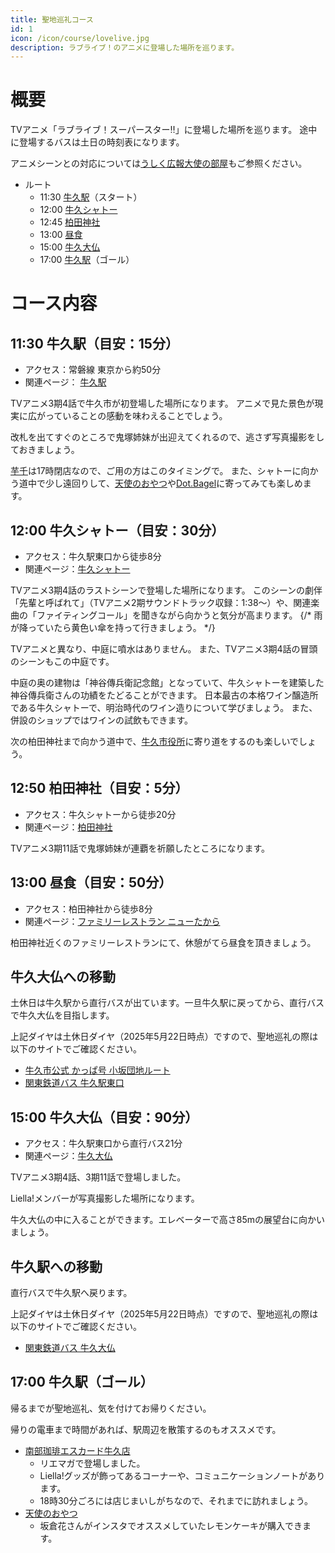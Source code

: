 ```yaml
---
title: 聖地巡礼コース
id: 1
icon: /icon/course/lovelive.jpg
description: ラブライブ！のアニメに登場した場所を巡ります。
---
```


# 概要
TVアニメ「ラブライブ！スーパースター‼」に登場した場所を巡ります。
途中に登場するバスは土日の時刻表になります。

アニメシーンとの対応については[うしく広報大使の部屋](https://www.city.ushiku.lg.jp/page/page013849.html)もご参照ください。

- ルート
  - 11:30 [牛久駅](#station)（スタート）
  - 12:00 [牛久シャトー](#chateau)
  - 12:45 [柏田神社](#kashiwada_shrine)
  - 13:00 [昼食](#lunch)
  - 15:00 [牛久大仏](#gread_buddha)
  - 17:00 [牛久駅](#goal)（ゴール）

# コース内容
## 11:30 牛久駅（目安：15分）<span id="station" />
- アクセス：常磐線 東京から約50分
- 関連ページ： [牛久駅](/spot_note/station)

<LinkedImage 
  src="/images/photos/ushiku_station.jpg"
  href="/photo_pages/ushiku_station"
/>

TVアニメ3期4話で牛久市が初登場した場所になります。
アニメで見た景色が現実に広がっていることの感動を味わえることでしょう。

改札を出てすぐのところで鬼塚姉妹が出迎えてくれるので、逃さず写真撮影をしておきましょう。

[芋千](/spot_note/imosen)は17時閉店なので、ご用の方はこのタイミングで。
また、シャトーに向かう道中で少し遠回りして、[天使のおやつ](/spot_note/tenshino_oyatsu)や[Dot.Bagel](/spot_note/dot_bagel)に寄ってみても楽しめます。

<LinkedImage 
  src="/images/photos/station-onitsuka.jpg"
  href="/photo_pages/station-onitsuka"
/>

## 12:00 牛久シャトー（目安：30分）<span id="chateau" />
- アクセス：牛久駅東口から徒歩8分
- 関連ページ：[牛久シャトー](/spot_note/chateau)

<LinkedImage
  src="/images/photos/chateau-main_gate.jpg"
  href="/photo_pages/chateau-main_gate"
/>

TVアニメ3期4話のラストシーンで登場した場所になります。
このシーンの劇伴「先輩と呼ばれて」（TVアニメ2期サウンドトラック収録：1:38～）や、関連楽曲の「ファイティングコール」を聞きながら向かうと気分が高まります。
{/* 雨が降っていたら黄色い傘を持って行きましょう。 */}

<LinkedImage
  src="/images/photos/chateau-courtyard__sunny2.jpg"
  href="/photo_pages/chateau-courtyard__sunny2"
/>

TVアニメと異なり、中庭に噴水はありません。
また、TVアニメ3期4話の冒頭のシーンもこの中庭です。

<LinkedImage
  src="/images/photos/chateau-aneja.jpg"
  href="/photo_pages/chateau-aneja"
/>

中庭の奥の建物は「神谷傳兵衛記念館」となっていて、牛久シャトーを建築した神谷傳兵衛さんの功績をたどることができます。
日本最古の本格ワイン醸造所である牛久シャトーで、明治時代のワイン造りについて学びましょう。
また、併設のショップではワインの試飲もできます。

<LinkedImage
  src="/images/photos/chateau-denbee_kinenkan.jpg"
  href="/photo_pages/chateau-denbee_kinenkan"
/>

次の柏田神社まで向かう道中で、[牛久市役所](/spot_note/city_hall)に寄り道をするのも楽しいでしょう。

<LinkedImage
  src="/images/photos/city_hall-front.jpg"
  href="/photo_pages/city_hall-front"
/>


## 12:50 柏田神社（目安：5分）<span id="kashiwada_shrine" />
- アクセス：牛久シャトーから徒歩20分
- 関連ページ：[柏田神社](/spot_note/kashiwada_shrine)

<LinkedImage
  src="/images/photos/kashiwada_shrine-2.jpg"
  href="/photo_pages/kashiwada_shrine-2"
/>

TVアニメ3期11話で鬼塚姉妹が連覇を祈願したところになります。

## 13:00 昼食（目安：50分）<span id="lunch" />
- アクセス：柏田神社から徒歩8分
- 関連ページ：[ファミリーレストラン ニューたから](/spot_note/new_takara)

<LinkedImage
  src="/images/photos/newtakara-b.jpg"
  href="/photo_pages/newtakara-b"
/>

柏田神社近くのファミリーレストランにて、休憩がてら昼食を頂きましょう。

## 牛久大仏への移動
土休日は牛久駅から直行バスが出ています。一旦牛久駅に戻ってから、直行バスで牛久大仏を目指します。

<div class="border border-gray-300 dark:border-gray-900 rounded-lg p-2 bg-white dark:bg-gray-700 shadow-sm">
<TransitPlace time="14:02" name="ファミリーレストラン ニューたから" />
<TransitRoute icon="walk" detail="徒歩 2分" />
<TransitPlace time="14:04" name="農協前" />
<TransitRoute icon="bus" detail="かっぱ号 小坂団地ルート・左回り 16分" />
<TransitPlace time="14:20" name="牛久駅東口" />
<TransitPlace time="14:30" name="牛久駅東口" />
<TransitRoute icon="bus" detail="関東鉄道バス 牛久大仏直行・21分" />
<TransitPlace time="14:51" name="牛久大仏" />
</div>

上記ダイヤは土休日ダイヤ（2025年5月22日時点）ですので、聖地巡礼の際は以下のサイトでご確認ください。

- [牛久市公式 かっぱ号 小坂団地ルート](https://www.city.ushiku.lg.jp/page/page001779.html)
- [関東鉄道バス 牛久駅東口](https://kantetsu.jorudan.biz/?p=d&sc=70690&pn=2&v=&b1=%E7%89%9B%E4%B9%85%E9%A7%85%E6%9D%B1%E5%8F%A3&m=b)

## 15:00 牛久大仏（目安：90分）<span id="gread_buddha" />
- アクセス：牛久駅東口から直行バス21分
- 関連ページ：[牛久大仏](/spot_note/gread_buddha)

<LinkedImage
  src="/images/photos/gread_buddha-daibu_naname.jpg"
  href="/photo_pages/gread_buddha-daibu_naname"
  aspectRatio="16/20"
/>

TVアニメ3期4話、3期11話で登場しました。


<LinkedImage
  src="/images/photos/gread_buddha-front_sign.jpg"
  href="/photo_pages/gread_buddha-front_sign"
  aspectRatio="16/16"
/>

Liella!メンバーが写真撮影した場所になります。

<LinkedImage
  src="/images/photos/gread_buddha-uekara.jpg"
  href="/photo_pages/gread_buddha-uekara"
/>

牛久大仏の中に入ることができます。エレベーターで高さ85mの展望台に向かいましょう。

## 牛久駅への移動
直行バスで牛久駅へ戻ります。

<div class="border border-gray-300 dark:border-gray-900 rounded-lg p-2 bg-white dark:bg-gray-700 shadow-sm">
<TransitPlace time="16:35" name="牛久大仏" />
<TransitRoute icon="bus" detail="関東鉄道バス 牛久駅東口直行・23分" />
<TransitPlace time="16:58" name="牛久駅東口" />
</div>

上記ダイヤは土休日ダイヤ（2025年5月22日時点）ですので、聖地巡礼の際は以下のサイトでご確認ください。

- [関東鉄道バス 牛久大仏](https://kantetsu.jorudan.biz/?p=d&sc=49&pn=1&v=&b1=%E7%89%9B%E4%B9%85%E5%A4%A7%E4%BB%8F&m=b)

## 17:00 牛久駅（ゴール）<span id="goal" />

帰るまでが聖地巡礼、気を付けてお帰りください。

帰りの電車まで時間があれば、駅周辺を散策するのもオススメです。

- [南部珈琲エスカード牛久店](/spot_note/nanbu_coffee)
  - リエマガで登場しました。
  - Liella!グッズが飾ってあるコーナーや、コミュニケーションノートがあります。
  - 18時30分ごろには店じまいしがちなので、それまでに訪れましょう。
- [天使のおやつ](/spot_note/tenshino_oyatsu)
  - 坂倉花さんがインスタでオススメしていたレモンケーキが購入できます。

